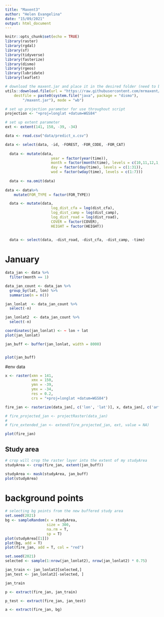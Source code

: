 ```yaml
---
title: "Maxent3"
author: "Helen Evangelina"
date: "15/09/2021"
output: html_document
---
```



```r
knitr::opts_chunk$set(echo = TRUE)
library(raster)
library(rgdal)
library(sf)
library(tidyverse)
library(fasterize)
library(dismo)
library(rgeos)
library(lubridate)
library(leaflet)
```

```r
# download the maxent.jar and place it in the desired folder (need to be accessible by the dismo) 
utils::download.file(url = "https://raw.githubusercontent.com/mrmaxent/Maxent/master/ArchivedReleases/3.3.3k/maxent.jar", 
    destfile = paste0(system.file("java", package = "dismo"), 
        "/maxent.jar"), mode = "wb")
```
```r
# set up projection parameter for use throughout script
projection <- "+proj=longlat +datum=WGS84"

# set up extent parameter 
ext <- extent(141, 150, -39, -34)
```

```r
data <- read.csv("data/predict_x.csv")

data <- select(data, -id, -FOREST, -FOR_CODE, -FOR_CAT)
  
  data <- mutate(data,
                     year = factor(year(time)),
                     month = factor(month(time), levels = c(10,11,12,1,2,3)),
                     day = factor(day(time), levels = c(1:31)),
                     wod = factor(wday(time), levels = c(1:7)))
  
  data <- na.omit(data)
  
data <- data%>%
    mutate(FOR_TYPE = factor(FOR_TYPE))

  data <- mutate(data,
                     log_dist_cfa = log(dist_cfa),
                     log_dist_camp = log(dist_camp),
                     log_dist_road = log(dist_road),
                     COVER = factor(COVER),
                     HEIGHT = factor(HEIGHT))
  
  
  data <- select(data, -dist_road, -dist_cfa, -dist_camp, -time)
```

# January
```r
data_jan <- data %>%
  filter(month == 1)

data_jan_count <- data_jan %>%
  group_by(lat, lon) %>%
  summarise(n = n())

jan_lonlat  <- data_jan_count %>%
  select(-n)

jan_lonlat2  <- data_jan_count %>%
  select(-n)
```

```r
coordinates(jan_lonlat) <- ~ lon + lat
plot(jan_lonlat)
```

```r
jan_buff <- buffer(jan_lonlat, width = 8000)


plot(jan_buff)
```

#env data
```r
x <- raster(xmn = 141,
            xmx = 150, 
            ymn = -39,
            ymx = -34,
            res = 0.2, 
            crs = "+proj=longlat +datum=WGS84")

fire_jan <- rasterize(data_jan[, c('lon', 'lat')], x, data_jan[, c('arf360')])

# fire_projected_jan <- projectRaster(data_jan)
# 
# fire_extended_jan <- extend(fire_projected_jan, ext, value = NA)

plot(fire_jan)
```

## Study area
```r
# crop will crop the raster layer into the extent of my studyArea 
studyArea <- crop(fire_jan, extent(jan_buff))

studyArea <- mask(studyArea, jan_buff)
plot(studyArea)
```

# background points
```r
# selecting bg points from the new buffered study area
set.seed(2021)
bg <- sampleRandom(x = studyArea,
                   size = 300,
                   na.rm = T,
                   sp = T)
plot(studyArea[[1]])
plot(bg, add = T)
plot(fire_jan, add = T, col = "red")
```

```r
set.seed(2021)
selected <- sample(1:nrow(jan_lonlat2), nrow(jan_lonlat2) * 0.75)

jan_train <- jan_lonlat2[selected,]
jan_test <- jan_lonlat2[-selected, ]
```

```r
jan_train
```


```r
p <- extract(fire_jan, jan_train)

p_test <- extract(fire_jan, jan_test)

a <- extract(fire_jan, bg)
```

